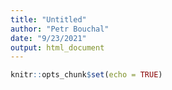 ```yaml
---
title: "Untitled"
author: "Petr Bouchal"
date: "9/23/2021"
output: html_document
---
```


```r
knitr::opts_chunk$set(echo = TRUE)
```

##
